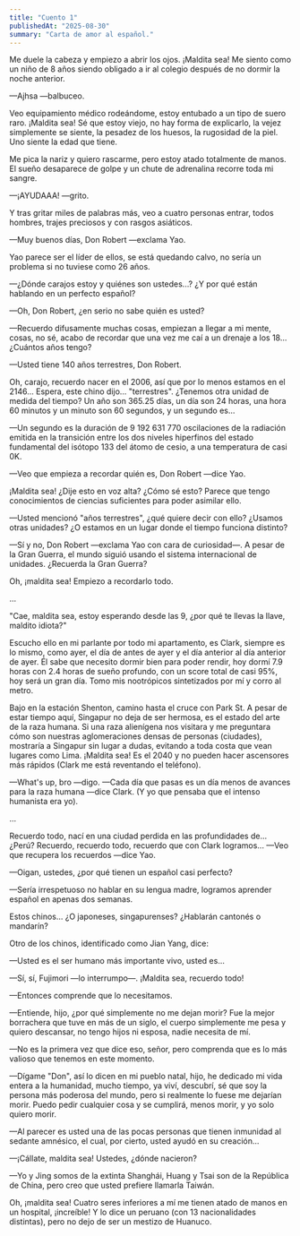 ```yaml
---
title: "Cuento 1"
publishedAt: "2025-08-30"
summary: "Carta de amor al español."
---
```




Me duele la cabeza y empiezo a abrir los ojos. ¡Maldita sea! Me siento como un niño de 8 años siendo obligado a ir al colegio después de no dormir la noche anterior.

—Ajhsa —balbuceo.

Veo equipamiento médico rodeándome, estoy entubado a un tipo de suero raro. ¡Maldita sea! Sé que estoy viejo, no hay forma de explicarlo, la vejez simplemente se siente, la pesadez de los huesos, la rugosidad de la piel. Uno siente la edad que tiene.

Me pica la nariz y quiero rascarme, pero estoy atado totalmente de manos. El sueño desaparece de golpe y un chute de adrenalina recorre toda mi sangre.

—¡AYUDAAA! —grito.

Y tras gritar miles de palabras más, veo a cuatro personas entrar, todos hombres, trajes preciosos y con rasgos asiáticos.

—Muy buenos días, Don Robert —exclama Yao.

Yao parece ser el líder de ellos, se está quedando calvo, no sería un problema si no tuviese como 26 años.

—¿Dónde carajos estoy y quiénes son ustedes...? ¿Y por qué están hablando en un perfecto español?

—Oh, Don Robert, ¿en serio no sabe quién es usted?

—Recuerdo difusamente muchas cosas, empiezan a llegar a mi mente, cosas, no sé, acabo de recordar que una vez me caí a un drenaje a los 18... ¿Cuántos años tengo?

—Usted tiene 140 años terrestres, Don Robert.

Oh, carajo, recuerdo nacer en el 2006, así que por lo menos estamos en el 2146... Espera, este chino dijo... "terrestres". ¿Tenemos otra unidad de medida del tiempo? Un año son 365.25 días, un día son 24 horas, una hora 60 minutos y un minuto son 60 segundos, y un segundo es...

—Un segundo es la duración de 9 192 631 770 oscilaciones de la radiación emitida en la transición entre los dos niveles hiperfinos del estado fundamental del isótopo 133 del átomo de cesio, a una temperatura de casi 0K.

—Veo que empieza a recordar quién es, Don Robert —dice Yao.

¡Maldita sea! ¿Dije esto en voz alta? ¿Cómo sé esto? Parece que tengo conocimientos de ciencias suficientes para poder asimilar ello.

—Usted mencionó "años terrestres", ¿qué quiere decir con ello? ¿Usamos otras unidades? ¿O estamos en un lugar donde el tiempo funciona distinto?

—Sí y no, Don Robert —exclama Yao con cara de curiosidad—. A pesar de la Gran Guerra, el mundo siguió usando el sistema internacional de unidades. ¿Recuerda la Gran Guerra?

Oh, ¡maldita sea! Empiezo a recordarlo todo.

...

"Cae, maldita sea, estoy esperando desde las 9, ¿por qué te llevas la llave, maldito idiota?"

Escucho ello en mi parlante por todo mi apartamento, es Clark, siempre es lo mismo, como ayer, el día de antes de ayer y el día anterior al día anterior de ayer. Él sabe que necesito dormir bien para poder rendir, hoy dormí 7.9 horas con 2.4 horas de sueño profundo, con un score total de casi 95%, hoy será un gran día. Tomo mis nootrópicos sintetizados por mí y corro al metro.

Bajo en la estación Shenton, camino hasta el cruce con Park St. A pesar de estar tiempo aquí, Singapur no deja de ser hermosa, es el estado del arte de la raza humana. Si una raza alienígena nos visitara y me preguntara cómo son nuestras aglomeraciones densas de personas (ciudades), mostraría a Singapur sin lugar a dudas, evitando a toda costa que vean lugares como Lima.
¡Maldita sea! Es el 2040 y no pueden hacer ascensores más rápidos (Clark me está reventando el teléfono).

—What's up, bro —digo.
—Cada día que pasas es un día menos de avances para la raza humana —dice Clark.
(Y yo que pensaba que el intenso humanista era yo).

...

Recuerdo todo, nací en una ciudad perdida en las profundidades de... ¿Perú? Recuerdo, recuerdo todo, recuerdo que con Clark logramos...
—Veo que recupera los recuerdos —dice Yao.

—Oigan, ustedes, ¿por qué tienen un español casi perfecto?

—Sería irrespetuoso no hablar en su lengua madre, logramos aprender español en apenas dos semanas.

Estos chinos... ¿O japoneses, singapurenses? ¿Hablarán cantonés o mandarín?

Otro de los chinos, identificado como Jian Yang, dice:

—Usted es el ser humano más importante vivo, usted es...

—Sí, sí, Fujimori —lo interrumpo—. ¡Maldita sea, recuerdo todo!

—Entonces comprende que lo necesitamos.

—Entiende, hijo, ¿por qué simplemente no me dejan morir? Fue la mejor borrachera que tuve en más de un siglo, el cuerpo simplemente me pesa y quiero descansar, no tengo hijos ni esposa, nadie necesita de mí.

—No es la primera vez que dice eso, señor, pero comprenda que es lo más valioso que tenemos en este momento.

—Dígame "Don", así lo dicen en mi pueblo natal, hijo, he dedicado mi vida entera a la humanidad, mucho tiempo, ya viví, descubrí, sé que soy la persona más poderosa del mundo, pero si realmente lo fuese me dejarían morir. Puedo pedir cualquier cosa y se cumplirá, menos morir, y yo solo quiero morir.

—Al parecer es usted una de las pocas personas que tienen inmunidad al sedante amnésico, el cual, por cierto, usted ayudó en su creación...

—¡Cállate, maldita sea! Ustedes, ¿dónde nacieron?

—Yo y Jing somos de la extinta Shanghái, Huang y Tsai son de la República de China, pero creo que usted prefiere llamarla Taiwán.

Oh, ¡maldita sea! Cuatro seres inferiores a mí me tienen atado de manos en un hospital, ¡increíble! Y lo dice un peruano (con 13 nacionalidades distintas), pero no dejo de ser un mestizo de Huanuco.



